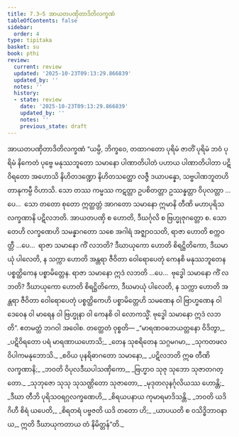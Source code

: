 ```yaml
---
title: 7.3–5 အာယတပဏှိတာဒိတိလက္ခဏံ
tableOfContents: false
sidebar:
  order: 4
type: tipitaka
basket: su
book: pthi
review:
  current: review
  updated: '2025-10-23T09:13:29.866839'
  updated_by: ''
  notes: ''
  history:
  - state: review
    date: '2025-10-23T09:13:29.866839'
    updated_by: ''
    notes: ''
    previous_state: draft
---
```



<ReviewStatus review={frontmatter.review} showDetails={true} />

<HypothesisAnnotation frontmatter={frontmatter} />

<DynamicBreadcrumb />

<Paragraph number="425" type="center" book="pthi">
<Emphasis>အာယတပဏှိတာဒိတိလက္ခဏံ</Emphasis>
</Paragraph>

<Division number="206" book="pthi" e="ch" v="8" p="122">

<Paragraph number="426" book="pthi">
“ယမ္ပိ, ဘိက္ခဝေ, တထာဂတော ပုရိမံ ဇာတိံ ပုရိမံ ဘဝံ ပုရိမံ နိကေတံ ပုဗ္ဗေ မနုဿဘူတော သမာနော ပါဏာတိပါတံ ပဟာယ ပါဏာတိပါတာ ပဋိဝိရတော အဟောသိ နိဟိတဒဏ္ဍော နိဟိတသတ္ထော လဇ္ဇီ ဒယာပန္နော, သဗ္ဗပါဏဘူတဟိတာနုကမ္ပီ ဝိဟာသိ. သော တဿ ကမ္မဿ ကဋတ္တာ ဥပစိတတ္တာ ဥဿန္နတ္တာ ဝိပုလတ္တာ …ပေ…  သော တတော စုတော ဣတ္ထတ္တံ အာဂတော သမာနော ဣမာနိ တီဏိ မဟာပုရိသလက္ခဏာနိ ပဋိလဘတိ. အာယတပဏှိ စ ဟောတိ, ဒီဃင်္ဂုလိ စ ဗြဟ္မုဇုဂတ္တော စ.
</Paragraph>

<Paragraph number="427" book="pthi">
သော တေဟိ လက္ခဏေဟိ သမန္နာဂတော သစေ အဂါရံ အဇ္ဈာဝသတိ, ရာဇာ ဟောတိ စက္ကဝတ္တီ …ပေ…  ရာဇာ သမာနော ကိံ လဘတိ? ဒီဃာယုကော ဟောတိ စိရဋ္ဌိတိကော, ဒီဃမာယုံ ပါလေတိ, န သက္ကာ ဟောတိ အန္တရာ ဇီဝိတာ ဝေါရောပေတုံ ကေနစိ မနုဿဘူတေန ပစ္စတ္ထိကေန ပစ္စာမိတ္တေန. ရာဇာ သမာနော ဣဒံ လဘတိ …ပေ…  ဗုဒ္ဓေါ သမာနော ကိံ လဘတိ? ဒီဃာယုကော ဟောတိ စိရဋ္ဌိတိကော, ဒီဃမာယုံ ပါလေတိ, န သက္ကာ ဟောတိ အန္တရာ ဇီဝိတာ ဝေါရောပေတုံ ပစ္စတ္ထိကေဟိ ပစ္စာမိတ္တေဟိ သမဏေန ဝါ ဗြာဟ္မဏေန ဝါ ဒေဝေန ဝါ မာရေန ဝါ ဗြဟ္မုနာ ဝါ ကေနစိ ဝါ လောကသ္မိံ. ဗုဒ္ဓေါ သမာနော ဣဒံ လဘတိ”. ဧတမတ္ထံ ဘဂဝါ အဝေါစ.
</Paragraph>

</Division>
<Division number="207" book="pthi" e="ch" v="8" p="123">

<Paragraph number="428" book="pthi">
တတ္ထေတံ ဝုစ္စတိ—
</Paragraph>

<Paragraph number="429" type="verses" book="pthi">
_“မာရဏဝဓဘယတ္တနော ဝိဒိတွာ,_  
_ပဋိဝိရတော ပရံ မာရဏာယဟောသိ;_  
_တေန သုစရိတေန သဂ္ဂမဂမာ,_  
_သုကတဖလဝိပါကမနုဘောသိ._  

</Paragraph>

<Paragraph number="430" type="verses" book="pthi">
_စဝိယ ပုနရိဓာဂတော သမာနော,_  
_ပဋိလဘတိ ဣဓ တီဏိ လက္ခဏာနိ;_  
_ဘဝတိ ဝိပုလဒီဃပါသဏှိကော,_  
_ဗြဟ္မာဝ သုဇု သုဘော သုဇာတဂတ္တော._  

</Paragraph>

<Paragraph number="431" type="verses" book="pthi">
_သုဘုဇော သုသု သုသဏ္ဌိတော သုဇာတော,_  
_မုဒုတလုနင်္ဂုလိယဿ ဟောန္တိ;_  
_ဒီဃာ တီဘိ ပုရိသဝရဂ္ဂလက္ခဏေဟိ,_  
_စိရယပနာယ ကုမာရမာဒိသန္တိ._  

</Paragraph>

<Paragraph number="432" type="verses" book="pthi">
_ဘဝတိ ယဒိ ဂိဟီ စိရံ ယပေတိ,_  
_စိရတရံ ပဗ္ဗဇတိ ယဒိ တတော ဟိ;_  
_ယာပယတိ စ ဝသိဒ္ဓိဘာဝနာယ,_  
ဣတိ ဒီဃာယုကတာယ တံ နိမိတ္တန်”တိ._
</Paragraph>
</Division>